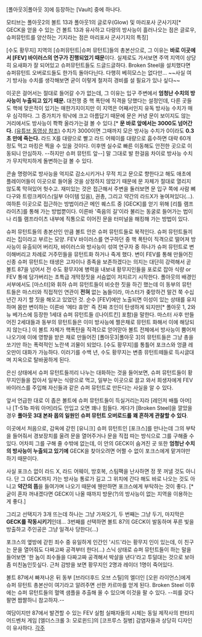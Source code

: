 [폴아웃3|폴아웃 3]에 등장하는 [Vault] 중에 하나다.

모티브는 폴아웃2의 볼트 13과 폴아웃1의 글로우(Glow) 및 마리포사 군사기지[* GECK을 얻을 수 있는 건 볼트 13과 유사하고 다량의 방사능이 흘러나오는 점은 글로우, 슈퍼뮤턴트를 양산하는 기지라는 점은 마리포사 군사기지의 특징]

[수도 황무지] 지역의 [슈퍼뮤턴트|슈퍼 뮤턴트]들의 총본산으로, 그 이유는 '''바로 이곳에서 [FEV] 바이러스의 연구가 진행되었기 때문'''이다. 실제로도 가서보면 주역 지역이 상당히 요새화가 잘 되어있고 슈퍼뮤턴트들도 드글드글하다. Broken Steel을 설치했다면 슈퍼뮤턴트 오버로드들도 한가득 돌아다닌다. 다행히 베히모스는 없다만... ~~사실 여기 방사능 수치를 생각해보면 굳이 이렇게 철저히 경비를 설 필요가 있나 싶다~~

이곳은 걸어서는 절대로 들어갈 수가 없는데, 그 이유는 입구 주변에서 '''엄청난 수치의 방사능이 누출되고 있기 때문.''' 대전쟁 중 핵 폭탄에 직격을 당했다는 설정인데, 다른 곳들도 핵에 맞은적이 있기는 매한가지이지만 이 지역은 어째서인지 유독 방사능 수치가 매우 심각하다. 그 증가치가 워낙에 크고 아름답기 때문에 문은 커녕 문이 보이지도 않는 거리에서도 방사능이 쫙쫙 올라가는걸 볼 수 있다.[* '''문 바로 앞에서는 3000도 넘어간다.''' [https://www.youtube.com/watch?v=OYHudqewNKM (유튜브 동영상 참조)] 수치가 3000이면 그때까지 모은 방사능 수치가 0이라도 '''0.3초 만에 죽는다.''' 라드 X를 대량으로 빨고 라드 어웨이를 대량으로 흡수하면 대략 60개 정도 먹고 마킹은 찍을 수 있을 것이다. 이후엔 실수로 빠른 이동해도 안전한 곳으로 이동되니 안심하자. --하지만 슈퍼 뮤턴트 앞--] 말 그대로 발 한걸음 차이로 방사능 수치가 무지막지하게 돌변하는걸 볼 수 있다.

콘솔 명령어로 방사능을 억지로 감소시키거나 무적 치고 문으로 향한다고 해도 애초에 플레이어들이 이곳으로 들어올 것을 상정하지 않았기 때문에 문 자체가 절대로 열리지 않도록 막혀있어 헛수고. 재미있는 것은 접근해서 주변을 둘러보면 문 입구 쪽에 사람 뼈다구와 트렁크케이스(일부 아이템 있음), 권총, 그리고 약간의 라드X가 놓여져있다(...). 여하튼 이곳으로 접근하는 방법이라곤 메인 퀘스트 중 [GECK]를 얻기 위해 [리틀 램프라이츠]를 통해 가는 방법뿐이다. 이른바 '죽음의 길'이라 불리는 동굴로 들어가는 법이나 리틀 램프라이츠 내부에 직통으로 이어진 문을 터미널을 해킹해 가는 방법이 있다. 

슈퍼 뮤턴트들의 총본산인 만큼 볼트 안은 슈퍼 뮤턴트들로 북적인다. 슈퍼 뮤턴트들끼리는 집이라고 부르는 모양. FEV 바이러스를 연구하던 중 핵 폭탄이 직격으로 떨어져 방사능이 유출되어 버리자, 바이러스와 방사능이 섞여 연구자 중 하나가 슈퍼 뮤턴트로 변이해버리고 차례로 거주민들을 뮤턴트화 하거나 죽게 했다. 변이 FEV를 통해 만들어진 신종 슈퍼 뮤턴트는 태생은 고자이나 종족을 보존하겠다는 의지는 대단히 강력해서 곧 볼트 87을 넘어서 전 수도 황무지에 병력을 내보내 황무지인들을 포로로 잡아 식량 or FEV 통에 담가버리는 초특급 개막장짓을 서슴없이 저지르기 시작한다. 폴아웃의 배경인 서부에서도 [마스터]와 휘하 슈퍼 뮤턴트들이 비슷한 짓을 하긴 했는데 이 동부의 뮤턴트들은 마스터와 직접적인 연관이 '''전혀''' 없는 놈들이라, 마스터가 좆망하건 말건 쭉 수십 년간 자기 할 짓을 해오고 있었던 것. 순수 [FEV]에만 노출되면 이성이 있는 상태를 유지하며 몸만 변이하는 이른바 '메타 휴먼' 즉 진짜 초인이 탄생하게 되지만[* 폴아웃 1, 2와 뉴 베가스에 등장한 1세대 슈퍼 뮤턴트들 ([나이트킨] 포함)을 말한다. 마스터 사후 만들어진 2세대들과 동부의 뮤턴트들은 이미 방사능에 쩔은채로 뮤턴트 화해서 이에 해당되지 않는다.] 이 볼트 자체가 핵폭탄을 직격으로 얻어맏아 볼트 전체에서 방사능이 뿜어져 나오기에 이에 영향을 받은 채로 만들어진 [폴아웃3|폴아웃 3]의 뮤턴트들은 그냥 총을 쏘기만 하는 폭력적인 노란색 괴물이 되었다. [수도 황무지]를 통틀어 포크스와 엉클 레오만이 대화가 가능하다. 이러기를 수백 년, 수도 황무지는 변종 뮤턴트떼들로 득시글대며 지옥으로 탈바꿈하게 된다.

은신 상태에서 슈퍼 뮤턴트들끼리 나누는 대화하는 것을 들어보면, 슈퍼 뮤턴트들이 황무지인들을 잡아서 일부는 식량으로 먹고, 일부는 이곳으로 끌고 와서 희생자에게 FEV 바이러스를 주입해 자신들과 같은 슈퍼 뮤턴트로 만든다는 사실을 알 수 있다. 

앞서 언급한 대로 이 좁은 볼트에 슈퍼 뮤턴트들이 득실거리는지라 [레인저 배틀 아머]나 [T-51b 파워 아머]라도 안입고 오면 꽤나 힘들다. 게다가 [Broken Steel]을 깔았을 경우 '''폴아웃 3대 본좌 몹의 일원인 슈퍼 뮤턴트 오버로드를 꽤 흔하게 관찰할 수 있다'''.

이곳에서 처음으로, 감옥에 갇힌 [유니크] 슈퍼 뮤턴트인 [포크스]를 만나는데 그의 부탁을 들어줘서 경보장치를 울려 문을 열어주거나 문을 직접 따는 방식으로 그를 구해줄 수 있다. 어차피 그를 구해 줄 수밖에 없는데, 이 안의 GECK이 숨겨진 곳 또한 '''엄청난 수치의 방사능이 누출되고 있기에''' GECK을 찾아오려면 어쩔 수 없이 포크스에게 맡겨야만 하기 때문이다.

사실 포크스 없이 라드 X, 라드 어웨이, 방호복, 스팀팩을 난사하면 정 못 꺼낼 것도 아니다. 단 그 GECK까지 가는 방사능 통로가 길고 그 위치에 간다 해도 바로 나오는 것도 아니고 '''약간의 뜸'''을 들여가며 나오기 때문에 웬만하면 포크스에게 부탁하는 것이 좋다. [* 굳이 혼자 꺼내겠다면 GECK이 나올 때까지 방문(?)의 방사능이 없는 지역을 이용하는 게 좋다.]

그리고 선택지가 3개 뜨는데 하나는 그냥 가져오기, 두 번째는 그냥 두기, 마지막은 '''GECK를 작동시키기'''인데... 3번째를 선택하면 볼트 87의 GECK이 발동하며 푸른 빛을 방출하고 주인공은 그냥 일격사 당한다(...)

포크스의 옆방에 갇힌 죄수 중 유일하게 인간인 '시드'라는 황무지 인이 있는데, 이 친구는 문을 열어줘도 다짜고짜 공격부터 한다(...) 스닉 상태로 슈퍼 뮤턴트들이 하는 말을 들어보면 '한 놈이 죄수들을 다짜고짜 공격해서 박살을 낸다'라고 투덜대는 것으로 보아 좀 미친놈인듯싶다. 근처 감방을 보면 황무지인 2명과 레이더 1명이 죽어있다.

볼트 87에서 빠져나온 뒤 동부 [브라더후드 오브 스틸]의 엘더인 [오윈 라이언스]에게 슈퍼 뮤턴트 총본산이 여기라고 알려주면 선한 카르마를 얻게 된다. Broken Steel 이후에는 슈퍼 뮤턴트들의 혈액 샘플을 추출해 올 수 있으며 이것을 팔 수 있다. --피를 갖다 팔면 짭짤하니 참고하자.--

여담이지만 87에서 발견할 수 있는 FEV 실험 실패자들의 시체는 동일 제작사의 판타지 어드벤처 게임 [엘더스크롤 3: 모로윈드]의 [코프루스 질병] 감염자들과 상당히 디자인이 유사하다.
[[각주]]
